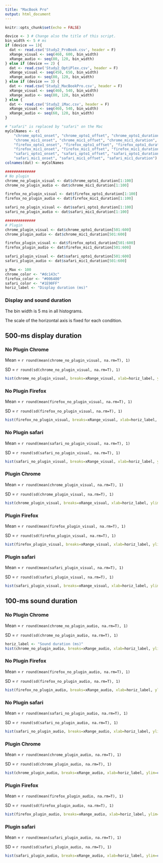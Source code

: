 ```yaml
---
title: "MacBook Pro"
output: html_document
---
```


```r
knitr::opts_chunk$set(echo = FALSE)
```

```r
device <- 3 # Change also the title of this script.
bin_width <- 5 # ms
if (device == 1){
  dat <- read.csv('Study2_ProBook.csv', header = F)
  xRange_visual <- seq(460, 600, bin_width)
  xRange_audio <- seq(80, 120, bin_width)
} else if (device == 2) {
  dat <- read.csv('Study2_OptiPlex.csv', header = F)
  xRange_visual <- seq(450, 650, bin_width)
  xRange_audio <- seq(80, 120, bin_width)
} else if (device == 3) {
  dat <- read.csv('Study2_MacBookPro.csv', header = F)
  xRange_visual <- seq(460, 540, bin_width)
  xRange_audio <- seq(80, 120, bin_width)
} else {
  dat <- read.csv('Study2_iMac.csv', header = F)
  xRange_visual <- seq(460, 540, bin_width)
  xRange_audio <- seq(60, 120, bin_width)
}

# "safari" is replaced by "safari" on the Mac
myColNames <- c(
	"chrome_opto1_onset", "chrome_opto1_offset", "chrome_opto1_duration",
	"chrome_mic1_onset", "chrome_mic1_offset", "chrome_mic1_duration",
	"firefox_opto1_onset", "firefox_opto1_offset", "firefox_opto1_duration",
	"firefox_mic1_onset", "firefox_mic1_offset", "firefox_mic1_duration",
	"safari_opto1_onset", "safari_opto1_offset", "safari_opto1_duration",
	"safari_mic1_onset", "safari_mic1_offset", "safari_mic1_duration")
colnames(dat) <- myColNames

##############
# No plugin
chrome_no_plugin_visual <- dat$chrome_opto1_duration[1:100]
chrome_no_plugin_audio <- dat$chrome_mic1_duration[1:100]

firefox_no_plugin_visual <- dat$firefox_opto1_duration[1:100]
firefox_no_plugin_audio <- dat$firefox_mic1_duration[1:100]

safari_no_plugin_visual <- dat$safari_opto1_duration[1:100]
safari_no_plugin_audio <- dat$safari_mic1_duration[1:100]

##############
# Plugin
chrome_plugin_visual <- dat$chrome_opto1_duration[501:600]
chrome_plugin_audio <- dat$chrome_mic1_duration[501:600]

firefox_plugin_visual <- dat$firefox_opto1_duration[501:600]
firefox_plugin_audio <- dat$firefox_mic1_duration[501:600]

safari_plugin_visual <- dat$safari_opto1_duration[501:600]
safari_plugin_audio <- dat$safari_mic1_duration[501:600]

y_Max <- 100
chrome_color <- "#dc143c"
firefox_color <- "#006400"
safari_color <- "#1E90FF"
horiz_label <- "Display duration (ms)"

```

### Display and sound duration
The bin width is 5 ms in all histograms.

The scale of the horizontal axis is fixed for each condition.

## 500-ms display duration {.tabset}
###  No Plugin Chrome

Mean = `r round(mean(chrome_no_plugin_visual, na.rm=T), 1)`

SD = `r round(sd(chrome_no_plugin_visual, na.rm=T), 1)`

```r
hist(chrome_no_plugin_visual, breaks=xRange_visual, xlab=horiz_label, ylim=c(0, y_Max), col=chrome_color)
```

### No Plugin Firefox

Mean = `r round(mean(firefox_no_plugin_visual, na.rm=T), 1)`

SD = `r round(sd(firefox_no_plugin_visual, na.rm=T), 1)`

```r
hist(firefox_no_plugin_visual, breaks=xRange_visual, xlab=horiz_label, ylim=c(0, y_Max), col=firefox_color)
```

### No Plugin safari

Mean = `r round(mean(safari_no_plugin_visual, na.rm=T), 1)`

SD = `r round(sd(safari_no_plugin_visual, na.rm=T), 1)`

```r
hist(safari_no_plugin_visual, breaks=xRange_visual, xlab=horiz_label, ylim=c(0, y_Max), col=safari_color)
```


###  Plugin Chrome

Mean = `r round(mean(chrome_plugin_visual, na.rm=T), 1)`

SD = `r round(sd(chrome_plugin_visual, na.rm=T), 1)`

```r
hist(chrome_plugin_visual, breaks=xRange_visual, xlab=horiz_label, ylim=c(0, y_Max), col=chrome_color)
```

### Plugin Firefox

Mean = `r round(mean(firefox_plugin_visual, na.rm=T), 1)`

SD = `r round(sd(firefox_plugin_visual, na.rm=T), 1)`

```r
hist(firefox_plugin_visual, breaks=xRange_visual, xlab=horiz_label, ylim=c(0, y_Max), col=firefox_color)
```

### Plugin safari

Mean = `r round(mean(safari_plugin_visual, na.rm=T), 1)`

SD = `r round(sd(safari_plugin_visual, na.rm=T), 1)`

```r
hist(safari_plugin_visual, breaks=xRange_visual, xlab=horiz_label, ylim=c(0, y_Max), col=safari_color)
```


## 100-ms sound duration {.tabset}
###  No Plugin Chrome

Mean = `r round(mean(chrome_no_plugin_audio, na.rm=T), 1)`

SD = `r round(sd(chrome_no_plugin_audio, na.rm=T), 1)`

```r
horiz_label <- "Sound duration (ms)"
hist(chrome_no_plugin_audio, breaks=xRange_audio, xlab=horiz_label, ylim=c(0, y_Max), col=chrome_color)
```

### No Plugin Firefox

Mean = `r round(mean(firefox_no_plugin_audio, na.rm=T), 1)`

SD = `r round(sd(firefox_no_plugin_audio, na.rm=T), 1)`

```r
hist(firefox_no_plugin_audio, breaks=xRange_audio, xlab=horiz_label, ylim=c(0, y_Max), col=firefox_color)
```

### No Plugin safari

Mean = `r round(mean(safari_no_plugin_audio, na.rm=T), 1)`

SD = `r round(sd(safari_no_plugin_audio, na.rm=T), 1)`

```r
hist(safari_no_plugin_audio, breaks=xRange_audio, xlab=horiz_label, ylim=c(0, y_Max), col=safari_color)
```

###  Plugin Chrome

Mean = `r round(mean(chrome_plugin_audio, na.rm=T), 1)`

SD = `r round(sd(chrome_plugin_audio, na.rm=T), 1)`

```r
hist(chrome_plugin_audio, breaks=xRange_audio, xlab=horiz_label, ylim=c(0, y_Max), col=chrome_color)
```

### Plugin Firefox

Mean = `r round(mean(firefox_plugin_audio, na.rm=T), 1)`

SD = `r round(sd(firefox_plugin_audio, na.rm=T), 1)`

```r
hist(firefox_plugin_audio, breaks=xRange_audio, xlab=horiz_label, ylim=c(0, y_Max), col=firefox_color)
```

### Plugin safari

Mean = `r round(mean(safari_plugin_audio, na.rm=T), 1)`

SD = `r round(sd(safari_plugin_audio, na.rm=T), 1)`

```r
hist(safari_plugin_audio, breaks=xRange_audio, xlab=horiz_label, ylim=c(0, y_Max), col=safari_color)
```


